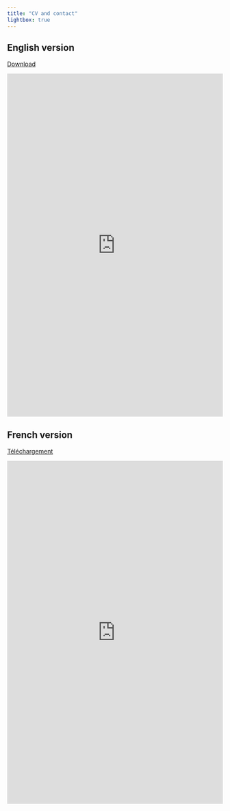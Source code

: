 ```yaml
---
title: "CV and contact"
lightbox: true
---
```


## English version

[Download \fa](https://raw.githubusercontent.com/arthurheim/Data_DrivenResume/main/ArthurHeim/AHeimPhD2024En/AHeimPhD2025En.pdf)

```{=html}
<iframe src="https://docs.google.com/viewer?url=https://raw.githubusercontent.com/arthurheim/Data_DrivenResume/main/ArthurHeim/AHeimPhD2024En/AHeimPhD2025En.pdf&embedded=true" style="width:100%; height:800px;" frameborder="0"></iframe>
```


## French version


[Téléchargement \fa](https://raw.githubusercontent.com/arthurheim/Data_DrivenResume/main/ArthurHeim/AHeimPhD2024En/AHeimPhD2025En.pdf)

```{=html}
<iframe src="https://docs.google.com/viewer?url=https://raw.githubusercontent.com/arthurheim/Data_DrivenResume/main/ArthurHeim/AHeimPhD2025Fr.pdf&embedded=true" style="width:100%; height:800px;" frameborder="0"></iframe>
```

